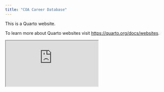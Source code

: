 ```yaml
---
title: "COA Career Database"
---
```


This is a Quarto website.

To learn more about Quarto websites visit <https://quarto.org/docs/websites>.


```{=html}
<iframe src="https://2mmd8q-rudolfs-lukasevics.shinyapps.io/internships_app/" title="Quarto Documentation" class="frame"></iframe>
```